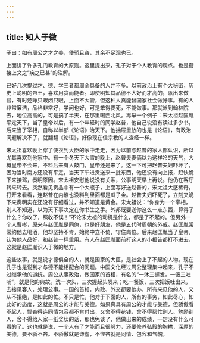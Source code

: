 ```yaml
---
---
---
```

title: 知人于微
---




子曰：如有周公之才之美，使骄且吝，其余不足观也已。

上面讲了许多孔门教育的大原则。这里提出来，孔子对于个人教育的观点。也是衔接上文之“疾之已甚”的注解。

已好几次提过才、德、学三者都周全具备的人并不多。以前政治上有个大秘密，历史上聪明的帝王，喜欢用贪而能者。即使明知其品德不大好而才高的，派出来做官，有时还睁只眼闭只眼，上面不大管，但这种人真能替国家社会做好事。有的人非常廉洁，品格非常好，学问也好，可是笨得要死，不能做事。那就派到翰林院去，地位高高的，可是搞了半天，在那里喝西北风。再举一个例子：宋太祖赵匡胤平定天下，当了皇帝以后，有一个年轻时的同学赵普，他自己说没有读过多少书，后来当了宰相，自称以半部《论语》治天下。他抽屉里放的也是《论语》，有政治问题解决不了，就翻翻《论语》，好像现在信宗教的人查经一样。

宋太祖喜欢晚上穿了便衣到大臣的家中走走，因为以前与赵普的家人都认识，所以尤其喜欢到他家中。有一个冬天下大雪的晚上，赵普夫妻俩以为这样冷的天气，大概皇帝不会来，不料后来有人敲门，皇帝还是来了。这一下可把赵普夫妇吓坏了，因为当时南方还没有平定，当天下午进贡送来一批东西，他还没有向上报，赶快跪下来接驾，奏明原因。宋太祖安慰他说没有关系，公事明天早上再说。他仍在客厅转来转去。突然看见贡品中有一个大瓶子，上面写好送赵普的，宋太祖大感稀奇，打开来看看，连赵普在内谁也没料到里面都是瓜子金。赵普夫妇吓死了，立刻又跪下来奏明实在还没有仔细看过，并不知道是黄金。宋太祖说：“你身为一个宰相，别人不知道，以为天下事决定在你书生之手。外邦既要送你这么一点东西，算得了什么？你收了，照收不误！”不论宋太祖的动机是什么，都是了不起的。但另外一个人曹彬，原来与赵匡胤是同僚，也是好朋友，他是五代时周朝的外戚。赵匡胤常常约他去喝酒，他却坚持不肯，始终中立不倚，守住岗位。后来赵匡胤当了皇帝，认为他人品好，和赵普一样重用。有人在赵匡胤面前打这人的小报告都打不进去，这就是赵匡胤识人于微的地方。

这些故事，就是说才德俱全的人，就是国家的大臣，是社会上了不起的人物。现在孔子也是说到才与德不能相配合的问题。中国文化经过周公整理集中起来，孔子不过继承他的道统。周公从事政治，做国家的首相，有名的“一沐三握发，一饭三吐哺”，就是他的典故。洗一次头，三次握起头发来；吃一餐饭，三次把饭吐出来，去接见客人，处理公事。一国的首相，内政、外交都要他办，所有来见他的人，又从不拒绝，是如此的忙。不只是忙，他对于下面的人，所有的事务，如此尽心，如此好的态度，这就是周公的才能与美德。如果真具有周公的才能与美德，但骄傲看不起人，悭吝得连同情包容都不肯付出，又舍不得花钱，舍不得帮忙别人、勉励别人，舍不得给人家一纸奖状的话，那也免谈了，他做出来的成绩，一定没有什么可看的了。这也就是说，一个人有了才能而且很努力，还要修养弘毅的胸襟，深厚的美德，要不骄不吝。不骄傲就是谦虚，不悭吝就是同情、包容和气魄。